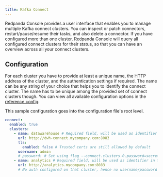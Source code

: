 ```yaml
---
title: Kafka Connect
---
```


<head>
    <meta name="title" content="Kafka Connect in Redpanda Console | Redpanda Docs"/>
    <meta name="description" content="Connecting one or more Kafka connect clusters with your Redpanda Console deployment."/>
</head>

Redpanda Console provides a user interface that enables you to manage multiple Kafka connect clusters.
You can inspect or patch connectors, restart/pause/resume their tasks, and also delete a connector.
If you have configured more than one cluster, Redpanda Console will query all configured connect
clusters for their status, so that you can have an overview across all your connect clusters.

## Configuration

For each cluster you have to provide at least a unique name, 
the HTTP address of the cluster, and the authentication settings if required. The name can be any string of your choice that
helps you to identify the connect cluster. The name has to be unique among the provided set of connect clusters though.
You can view all available configuration options in the [reference config](../../../reference/console/config).

This sample configuration goes into the configuration file's root level. 

```yaml
connect:
  enabled: true
  clusters:
    - name: datawarehouse # Required field, will be used as identifier in the frontend
      url: http://dwh-connect.mycompany.com:8083
      tls:
        enabled: false # Trusted certs are still allowed by default
      username: admin
      # password: # Set using flag --connect.clusters.0.password=secret
    - name: analytics # Required field, will be used as identifier in the frontend
      url: http://analytics.mycompany.com:8083
      # No auth configured on that cluster, hence no username/password set
```

